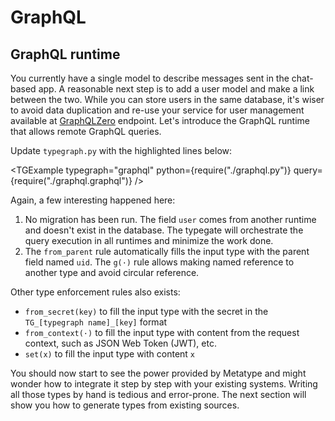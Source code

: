 # GraphQL

## GraphQL runtime

You currently have a single model to describe messages sent in the chat-based app. A reasonable next step is to add a user model and make a link between the two. While you can store users in the same database, it's wiser to avoid data duplication and re-use your service for user management available at [GraphQLZero](https://graphqlzero.almansi.me) endpoint. Let's introduce the GraphQL runtime that allows remote GraphQL queries.

Update `typegraph.py` with the highlighted lines below:

<TGExample
  typegraph="graphql"
  python={require("./graphql.py")}
  query={require("./graphql.graphql")}
/>

Again, a few interesting happened here:

1. No migration has been run. The field `user` comes from another runtime and doesn't exist in the database. The typegate will orchestrate the query execution in all runtimes and minimize the work done.
2. The `from_parent` rule automatically fills the input type with the parent field named `uid`. The `g(·)` rule allows making named reference to another type and avoid circular reference.

Other type enforcement rules also exists:

- `from_secret(key)` to fill the input type with the secret in the `TG_[typegraph name]_[key]` format
- `from_context(·)` to fill the input type with content from the request context, such as JSON Web Token (JWT), etc.
- `set(x)` to fill the input type with content `x`

You should now start to see the power provided by Metatype and might wonder how to integrate it step by step with your existing systems. Writing all those types by hand is tedious and error-prone. The next section will show you how to generate types from existing sources.
